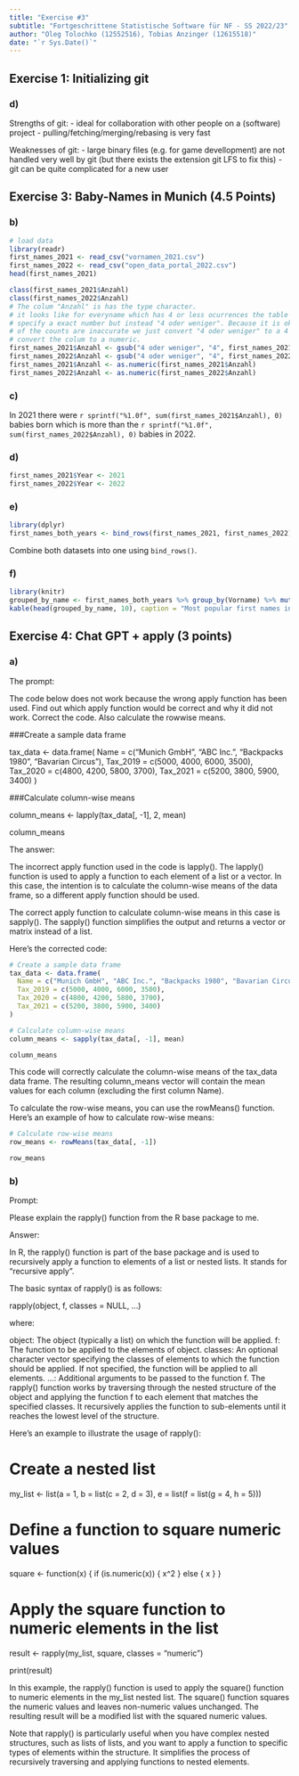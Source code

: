 ```yaml
---
title: "Exercise #3"
subtitle: "Fortgeschrittene Statistische Software für NF - SS 2022/23"
author: "Oleg Tolochko (12552516), Tobias Anzinger (12615518)"
date: "`r Sys.Date()`"
---
```



## Exercise 1: Initializing git

### d)

Strengths of git:
  - ideal for collaboration with other people on a (software) project
  - pulling/fetching/merging/rebasing is very fast

Weaknesses of git:
  - large binary files (e.g. for game devellopment) are not handled very well by git (but there exists the extension git LFS to fix this)
  - git can be quite complicated for a new user

## Exercise 3: Baby-Names in Munich (4.5 Points)

### b)

```r
# load data
library(readr)
first_names_2021 <- read_csv("vornamen_2021.csv")
first_names_2022 <- read_csv("open_data_portal_2022.csv")
head(first_names_2021)
```


```r
class(first_names_2021$Anzahl)
class(first_names_2022$Anzahl)
# The colum "Anzahl" is has the type character.
# it looks like for everyname which has 4 or less ocurrences the table doesn't 
# specify a exact number but instead "4 oder weniger". Because it is ok that some
# of the counts are inaccurate we just convert "4 oder weniger" to a 4 and 
# convert the colum to a numeric.
first_names_2021$Anzahl <- gsub("4 oder weniger", "4", first_names_2021$Anzahl)
first_names_2022$Anzahl <- gsub("4 oder weniger", "4", first_names_2022$Anzahl)
first_names_2021$Anzahl <- as.numeric(first_names_2021$Anzahl)
first_names_2022$Anzahl <- as.numeric(first_names_2022$Anzahl)
```

### c)

In 2021 there were `r sprintf("%1.0f", sum(first_names_2021$Anzahl), 0)` babies born which is more than the `r sprintf("%1.0f", sum(first_names_2022$Anzahl), 0)` babies in 2022.


### d)

```r
first_names_2021$Year <- 2021
first_names_2022$Year <- 2022
```

### e)

```r
library(dplyr)
first_names_both_years <- bind_rows(first_names_2021, first_names_2022)
```
Combine both datasets into one using `bind_rows()`.

### f)

```r
library(knitr)
grouped_by_name <- first_names_both_years %>% group_by(Vorname) %>% mutate(Anzahl = sum(Anzahl)) %>% arrange(desc(Anzahl)) %>% select(-Year) %>% distinct()
kable(head(grouped_by_name, 10), caption = "Most popular first names in Munich (2021-2022)")
```


## Exercise 4: Chat GPT + apply (3 points)

### a)

The prompt:

The code below does not work because the wrong apply function has
    been used. Find out which apply function would be correct and why it
    did not work. Correct the code. Also calculate the rowwise means.

###Create a sample data frame

tax_data \<- data.frame( Name = c("Munich GmbH", "ABC Inc.", "Backpacks
1980", "Bavarian Circus"), Tax_2019 = c(5000, 4000, 6000, 3500),
Tax_2020 = c(4800, 4200, 5800, 3700), Tax_2021 = c(5200, 3800, 5900,
3400) )

###Calculate column-wise means

column_means \<- lapply(tax_data\[, -1\], 2, mean)

column_means



The answer:

The incorrect apply function used in the code is lapply(). The lapply() function is used to apply a function to each element of a list or a vector. In this case, the intention is to calculate the column-wise means of the data frame, so a different apply function should be used.

The correct apply function to calculate column-wise means in this case is sapply(). The sapply() function simplifies the output and returns a vector or matrix instead of a list.

Here's the corrected code:

```r
# Create a sample data frame
tax_data <- data.frame(
  Name = c("Munich GmbH", "ABC Inc.", "Backpacks 1980", "Bavarian Circus"),
  Tax_2019 = c(5000, 4000, 6000, 3500),
  Tax_2020 = c(4800, 4200, 5800, 3700),
  Tax_2021 = c(5200, 3800, 5900, 3400)
)

# Calculate column-wise means
column_means <- sapply(tax_data[, -1], mean)

column_means
```

This code will correctly calculate the column-wise means of the tax_data data frame. The resulting column_means vector will contain the mean values for each column (excluding the first column Name).

To calculate the row-wise means, you can use the rowMeans() function. Here's an example of how to calculate row-wise means:

```r
# Calculate row-wise means
row_means <- rowMeans(tax_data[, -1])

row_means
```

### b)

Prompt:

Please explain the rapply()  function from the R base package to me.


Answer:

In R, the rapply() function is part of the base package and is used to recursively apply a function to elements of a list or nested lists. It stands for "recursive apply".

The basic syntax of rapply() is as follows:

rapply(object, f, classes = NULL, ...)

where:

object: The object (typically a list) on which the function will be applied.
f: The function to be applied to the elements of object.
classes: An optional character vector specifying the classes of elements to which the function should be applied. If not specified, the function will be applied to all elements.
...: Additional arguments to be passed to the function f.
The rapply() function works by traversing through the nested structure of the object and applying the function f to each element that matches the specified classes. It recursively applies the function to sub-elements until it reaches the lowest level of the structure.

Here's an example to illustrate the usage of rapply():

# Create a nested list
my_list <- list(a = 1, b = list(c = 2, d = 3), e = list(f = list(g = 4, h = 5)))

# Define a function to square numeric values
square <- function(x) {
  if (is.numeric(x)) {
    x^2
  } else {
    x
  }
}

# Apply the square function to numeric elements in the list
result <- rapply(my_list, square, classes = "numeric")

print(result)

In this example, the rapply() function is used to apply the square() function to numeric elements in the my_list nested list. The square() function squares the numeric values and leaves non-numeric values unchanged. The resulting result will be a modified list with the squared numeric values.

Note that rapply() is particularly useful when you have complex nested structures, such as lists of lists, and you want to apply a function to specific types of elements within the structure. It simplifies the process of recursively traversing and applying functions to nested elements.


